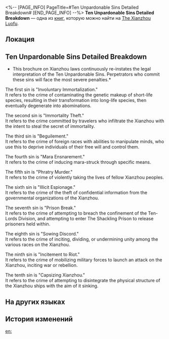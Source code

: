 <%-- [PAGE_INFO]
PageTitle=#Ten Unpardonable Sins Detailed Breakdown#
[END_PAGE_INFO] --%>
{{Дополнить}}
{{Книга Инфобокс
|id           = 274
|partIds      = 190524
|Название     = 
|Изображение  = Иконка рукописи с Лофу Сяньчжоу.png
|Мир          = The Xianzhou Luofu
|Томов        = 1
|Автор        = <!--нужно добавить-->
|Описание     = A legal explanation regarding the most serious crimes in Xianzhou, known as the "Ten Unpardonable Sins."
|Том1         = {{tx}}
|Источник1    = {{tx|Отсутствует источник}}
|Персонажи    = 
|Фракции      = 
}}
'''Ten Unpardonable Sins Detailed Breakdown''' — одна из [[Книги|книг]], которую можно найти на [[The Xianzhou Luofu]].

==Локация==
{{Отметка карты|<!--название карты-->|<!--id отметки-->}}

==Ten Unpardonable Sins Detailed Breakdown==
*This brochure on Xianzhou laws continuously re-instates the legal interpretation of the Ten Unpardonable Sins. Perpetrators who commit these sins will face the most severe penalties.*

The first sin is "Involuntary Immortalization."<br />
It refers to the crime of contaminating the genetic makeup of short-life species, resulting in their transformation into long-life species, then eventually degenerate into abominations.

The second sin is "Immortality Theft."<br />
It refers to the crime committed by travelers who infiltrate the Xianzhou with the intent to steal the secret of immortality.

The third sin is "Beguilement."<br />
It refers to the crime of foreign races with abilities to manipulate minds, who use this to deprive individuals of their free will and control them.

The fourth sin is "Mara Ensnarement."<br />
It refers to the crime of inducing mara-struck through specific means.

The fifth sin is "Phratry Murder."<br />
It refers to the crime of violently taking the lives of fellow Xianzhou peoples.

The sixth sin is "Illicit Espionage."<br />
It refers to the crime of the theft of confidential information from the governmental organizations of the Xianzhou.

The seventh sin is "Prison Break."<br />
It refers to the crime of attempting to breach the confinement of the Ten-Lords Division, and attempting to enter The Shackling Prison to release prisoners held within.

The eighth sin is "Sowing Discord."<br />
It refers to the crime of inciting, dividing, or undermining unity among the various races on the Xianzhou.

The ninth sin is "Incitement to Riot."<br />
It refers to the crime of mobilizing military forces to launch an attack on the Xianzhou, inciting war or rebellion.

The tenth sin is "Capsizing Xianzhou."<br />
It refers to the crime of attempting to disintegrate the physical structure of the Xianzhou ships with the aim of it sinking.

==На других языках==
{{На других языках
|en   = Ten Unpardonable Sins Detailed Breakdown
|zhs  = 不赦十恶详解
|zht  = 不赦十惡詳解
|ja   = 不赦十悪詳細解釈
|ko   = 10대 죄악 상세 해석
|es   = Desglose detallado de los diez pecados capitales
|fr   = Explication détaillée des Dix péchés impardonnables
|ru   = Толкование десяти непростительных мерзостей
|th   = คำอธิบายสิบบาปมหันต์
|vi   = Giải Trình 10 Tội Ác Không Thể Tha Thứ
|de   = Ausführliche Übersicht über die Zehn unverzeihlichen Sünden
|id   = Penjelasan Mendalam Sepuluh Dosa Tanpa Ampun
|pt   = Explicação Detalhada dos Dez Pecados Imperdoáveis
}}

==История изменений==
{{История изменений|3.5}}

[[en:]]
